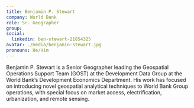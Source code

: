 ```yaml
---
title: Benjamin P. Stewart
company: World Bank
role: Sr. Geographer
group:
social:
  linkedin: ben-stewart-21854325
avatar: ./media/benjamin-stewart.jpg
pronouns: He/Him
---
```

Benjamin P. Stewart is a Senior Geographer leading the Geospatial Operations Support Team (GOST) at the Development Data Group at the World Bank’s Development Economics Department. His work has focused on introducing novel geospatial analytical techniques to World Bank Group operations, with special focus on market access, electrification, urbanization, and remote sensing.